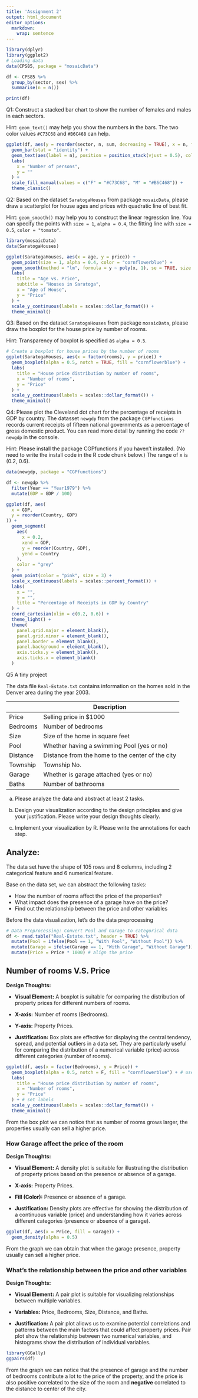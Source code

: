 ```yaml
---
title: 'Assignment 2'
output: html_document
editor_options: 
  markdown: 
    wrap: sentence
---
```


```r
library(dplyr)
library(ggplot2)
# Loading data
data(CPS85, package = "mosaicData")

df <- CPS85 %>%
  group_by(sector, sex) %>%
  summarise(n = n())

print(df)
```

Q1: Construct a stacked bar chart to show the number of females and males in each sectors.

Hint: `geom_text()` may help you show the numbers in the bars.
The two color values `#C73C68` and `#B6C468` can help.

```r
ggplot(df, aes(y = reorder(sector, n, sum, decreasing = TRUE), x = n, fill = sex)) +
  geom_bar(stat = "identity") +
  geom_text(aes(label = n), position = position_stack(vjust = 0.5), color = "black", size = 3) +
  labs(
    x = "Number of persons",
    y = ""
  ) +
  scale_fill_manual(values = c("F" = "#C73C68", "M" = "#B6C468")) +
  theme_classic()
```

Q2: Based on the dataset `SaratogaHouses` from package `mosaicData`, please draw a scatterplot for house ages and prices with quadratic line of best fit.

Hint: `geom_smooth()` may help you to construct the linear regression line.
You can specify the points with `size = 1`, `alpha = 0.4`, the fitting line with `size = 0.5`, `color = "tomato"`.

```r
library(mosaicData)
data(SaratogaHouses)

ggplot(SaratogaHouses, aes(x = age, y = price)) +
  geom_point(size = 1, alpha = 0.4, color = "cornflowerblue") +
  geom_smooth(method = "lm", formula = y ~ poly(x, 1), se = TRUE, size = 0.5, color = "tomato") +
  labs(
    title = "Age vs. Price",
    subtitle = "Houses in Saratoga",
    x = "Age of House",
    y = "Price"
  ) +
  scale_y_continuous(labels = scales::dollar_format()) +
  theme_minimal()
```

Q3: Based on the dataset `SaratogaHouses` from package `mosaicData`, please draw the boxplot for the house price by number of rooms.

Hint: Transparency of boxplot is specified as `alpha = 0.5`.

```r
# Create a boxplot for house prices by the number of rooms
ggplot(SaratogaHouses, aes(x = factor(rooms), y = price)) +
  geom_boxplot(alpha = 0.5, notch = TRUE, fill = "cornflowerblue") +
  labs(
    title = "House price distribution by number of rooms",
    x = "Number of rooms",
    y = "Price"
  ) +
  scale_y_continuous(labels = scales::dollar_format()) +
  theme_minimal()
```

Q4: Please plot the Cleveland dot chart for the percentage of receipts in GDP by country.
The datasset `newgdp` from the package `CGPfunctions` records current receipts of fifteen national governments as a percentage of gross domestic product.
You can read more detail by running the code `??newgdp` in the console.

Hint: Please install the package CGPfunctions if you haven't installed.
(No need to write the install code in the R code chunk below.) The range of x is (0.2, 0.6).

```r
data(newgdp, package = "CGPfunctions")

df <- newgdp %>%
  filter(Year == "Year1979") %>%
  mutate(GDP = GDP / 100)

ggplot(df, aes(
  x = GDP,
  y = reorder(Country, GDP)
)) +
  geom_segment(
    aes(
      x = 0.2,
      xend = GDP,
      y = reorder(Country, GDP),
      yend = Country
    ),
    color = "grey"
  ) +
  geom_point(color = "pink", size = 3) +
  scale_x_continuous(labels = scales::percent_format()) +
  labs(
    x = "",
    y = "",
    title = "Percentage of Receipts in GDP by Country"
  ) +
  coord_cartesian(xlim = c(0.2, 0.6)) +
  theme_light() +
  theme(
    panel.grid.major = element_blank(),
    panel.grid.minor = element_blank(),
    panel.border = element_blank(),
    panel.background = element_blank(),
    axis.ticks.y = element_blank(),
    axis.ticks.x = element_blank()
  )
```

Q5 A tiny project

The data file `Real-Estate.txt` contains information on the homes sold in the Denver area during the year 2003.

|          | Description                                      |
|----------|--------------------------------------------------|
| Price    | Selling price in \$1000                          |
| Bedrooms | Number of bedrooms                               |
| Size     | Size of the home in square feet                  |
| Pool     | Whether having a swimming Pool (yes or no)       |
| Distance | Distance from the home to the center of the city |
| Township | Township No.                                     |
| Garage   | Whether is garage attached (yes or no)           |
| Baths    | Number of bathrooms                              |

a)  Please analyze the data and abstract at least 2 tasks.

b)  Design your visualization according to the design principles and give your justification.
    Please write your design thoughts clearly.

c)  Implement your visualization by R.
    Please write the annotations for each step.

## Analyze:

The data set have the shape of 105 rows and 8 columns, including 2 categorical feature and 6 numerical feature.

Base on the data set, we can abstract the following tasks:

-   How the number of rooms affect the price of the properties?
-   What impact does the presence of a garage have on the price?
-   Find out the relationship between the price and other variables

Before the data visualization, let's do the data preprocessing

```r
# Data Preprocessing: Convert Pool and Garage to categorical data
df <- read.table("Real-Estate.txt", header = TRUE) %>%
  mutate(Pool = ifelse(Pool == 1, "With Pool", "Without Pool")) %>%
  mutate(Garage = ifelse(Garage == 1, "With Garage", "Without Garage")) %>%
  mutate(Price = Price * 1000) # align the price
```

## Number of rooms V.S. Price

**Design Thoughts:**

-   **Visual Element:** A boxplot is suitable for comparing the distribution of property prices for different numbers of rooms.

-   **X-axis:** Number of rooms (Bedrooms).

-   **Y-axis:** Property Prices.

-   **Justification:** Box plots are effective for displaying the central tendency, spread, and potential outliers in a data set.
    They are particularly useful for comparing the distribution of a numerical variable (price) across different categories (number of rooms).

```r
ggplot(df, aes(x = factor(Bedrooms), y = Price)) +
  geom_boxplot(alpha = 0.5, notch = F, fill = "cornflowerblue") + # use boxplot
  labs(
    title = "House price distribution by number of rooms",
    x = "Number of rooms",
    y = "Price"
  ) + # set labels
  scale_y_continuous(labels = scales::dollar_format()) +
  theme_minimal()
```

From the box plot we can notice that as number of rooms grows larger, the properties usually can sell a higher price.

### How Garage affect the price of the room

**Design Thoughts:**

-   **Visual Element:** A density plot is suitable for illustrating the distribution of property prices based on the presence or absence of a garage.

-   **X-axis:** Property Prices.

-   **Fill (Color):** Presence or absence of a garage.

-   **Justification:** Density plots are effective for showing the distribution of a continuous variable (price) and understanding how it varies across different categories (presence or absence of a garage).

```r
ggplot(df, aes(x = Price, fill = Garage)) +
  geom_density(alpha = 0.5)
```

From the graph we can obtain that when the garage presence, property usually can sell a higher price.

### What's the relationship between the price and other variables

**Design Thoughts:**

-   **Visual Element:** A pair plot is suitable for visualizing relationships between multiple variables.

-   **Variables:** Price, Bedrooms, Size, Distance, and Baths.

-   **Justification:** A pair plot allows us to examine potential correlations and patterns between the main factors that could affect property prices.
    Pair plot show the relationship between two numerical variables, and histograms show the distribution of individual variables.

```r
library(GGally)
ggpairs(df)
```

From the graph we can notice that the presence of garage and the number of bedrooms contribute a lot to the price of the property, and the price is also positive correlated to the size of the room and **negative** correlated to the distance to center of the city.
